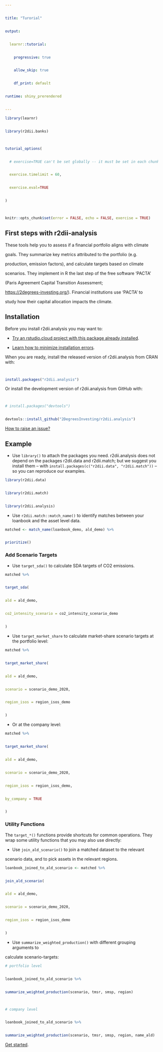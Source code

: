 ```yaml
---


title: "Turorial"


output: 


  learnr::tutorial:


    progressive: true


    allow_skip: true


    df_print: default


runtime: shiny_prerendered


---
```







```r


library(learnr)


library(r2dii.banks)



tutorial_options(


  # exercise=TRUE can't be set globally -- it must be set in each chunk


  exercise.timelimit = 60,


  exercise.eval=TRUE


)



knitr::opts_chunk$set(error = FALSE, echo = FALSE, exercise = TRUE)


```






## First steps with r2dii-analysis












These tools help you to assess if a financial portfolio aligns with climate


goals. They summarize key metrics attributed to the portfolio (e.g.


production, emission factors), and calculate targets based on climate


scenarios. They implement in R the last step of the free software 'PACTA'


(Paris Agreement Capital Transition Assessment;


<https://2degrees-investing.org/>). Financial institutions use 'PACTA' to


study how their capital allocation impacts the climate.



## Installation



Before you install r2dii.analysis you may want to:



* [Try an rstudio.cloud project with this package already installed](https://rstudio.cloud/project/1424833).


* [Learn how to minimize installation errors](https://gist.github.com/maurolepore/a0187be9d40aee95a43f20a85f4caed6#installation).



When you are ready, install the released version of r2dii.analysis from CRAN with:



```r


install.packages("r2dii.analysis")


```



Or install the development version of r2dii.analysis from GitHub with:



```r


# install.packages("devtools")


devtools::install_github("2DegreesInvesting/r2dii.analysis")


```



[How to raise an issue?](https://2degreesinvesting.github.io/posts/2020-06-26-instructions-to-raise-an-issue/)



## Example



* Use `library()` to attach the packages you need. r2dii.analysis does not depend on the packages r2dii.data and r2dii.match; but we suggest you install them -- with `install.packages(c("r2dii.data", "r2dii.match"))` -- so you can reproduce our examples.



```r


library(r2dii.data)


library(r2dii.match)


library(r2dii.analysis)


```



* Use `r2dii.match::match_name()` to identify matches between your loanbook and the asset level data.



```r


matched <- match_name(loanbook_demo, ald_demo) %>%


prioritize()


```



### Add Scenario Targets



* Use `target_sda()` to calculate SDA targets of CO2 emissions.



```r


matched %>%


target_sda(


ald = ald_demo,


co2_intensity_scenario = co2_intensity_scenario_demo


)


```



* Use `target_market_share` to calculate market-share scenario targets at the portfolio level:



```r


matched %>%


target_market_share(


ald = ald_demo,


scenario = scenario_demo_2020,


region_isos = region_isos_demo


)


```



* Or at the company level:



```r


matched %>%


target_market_share(


ald = ald_demo,


scenario = scenario_demo_2020,


region_isos = region_isos_demo,


by_company = TRUE


)


```



### Utility Functions



The `target_*()` functions provide shortcuts for common operations. They wrap some utility functions that you may also use directly:



* Use `join_ald_scenario()` to join a matched dataset to the relevant


scenario data, and to pick assets in the relevant regions.



```r


loanbook_joined_to_ald_scenario <- matched %>%


join_ald_scenario(


ald = ald_demo,


scenario = scenario_demo_2020,


region_isos = region_isos_demo


)


```



* Use `summarize_weighted_production()` with different grouping arguments to


calculate scenario-targets:



```r


# portfolio level


loanbook_joined_to_ald_scenario %>%


summarize_weighted_production(scenario, tmsr, smsp, region)



# company level


loanbook_joined_to_ald_scenario %>%


summarize_weighted_production(scenario, tmsr, smsp, region, name_ald)


```



[Get started](https://2degreesinvesting.github.io/r2dii.analysis/articles/r2dii-analysis.html).



